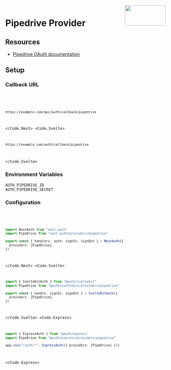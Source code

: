 
<img align="right" src="/img/providers/pipedrive.svg" height="64" width="128" />

# Pipedrive Provider

## Resources

- [Pipedrive OAuth documentation](https://pipedrive.readme.io/docs/marketplace-oauth-authorization)

## Setup

### Callback URL

<Code>
  <Code.Next>

```bash
https://example.com/api/auth/callback/pipedrive
```

  </Code.Next>
  <Code.Svelte>

```bash
https://example.com/auth/callback/pipedrive
```

  </Code.Svelte>
</Code>

### Environment Variables

```
AUTH_PIPEDRIVE_ID
AUTH_PIPEDRIVE_SECRET
```

### Configuration

<Code>
  <Code.Next>

```ts filename="/auth.ts"
import NextAuth from "next-auth"
import PipeDrive from "next-auth/providers/pipedrive"

export const { handlers, auth, signIn, signOut } = NextAuth({
  providers: [PipeDrive],
})
```

  </Code.Next>
  <Code.Svelte>

```ts filename="/src/auth.ts"
import { SvelteKitAuth } from "@auth/sveltekit"
import PipeDrive from "@auth/sveltekit/providers/pipedrive"

export const { handle, signIn, signOut } = SvelteKitAuth({
  providers: [PipeDrive],
})
```

  </Code.Svelte>
  <Code.Express>

```ts filename="/src/app.ts"
import { ExpressAuth } from "@auth/express"
import PipeDrive from "@auth/express/providers/pipedrive"

app.use("/auth/*", ExpressAuth({ providers: [PipeDrive] }))
```

  </Code.Express>
</Code>
